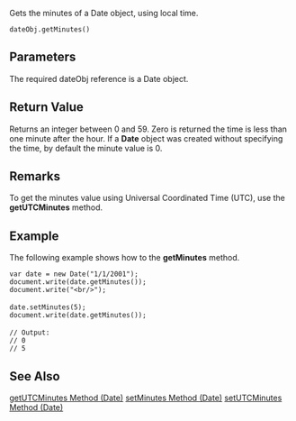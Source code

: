 Gets the minutes of a Date object, using local time.

 dateObj.getMinutes() 
==Parameters==
The required dateObj reference is a Date object.


==Return Value==
Returns an integer between 0 and 59. Zero is returned the time is less than one minute after the hour. If a '''Date''' object was created without specifying the time, by default the minute value is 0.


==Remarks==
To get the minutes value using Universal Coordinated Time (UTC), use the '''getUTCMinutes''' method.


==Example==
The following example shows how to the '''getMinutes''' method.

 var date = new Date("1/1/2001");
 document.write(date.getMinutes());
 document.write("&lt;br/&gt;");
 
 date.setMinutes(5);
 document.write(date.getMinutes());
 
 // Output:
 // 0
 // 5

==See Also==

              

              

              
[[javascript/Date/getUTCMinutes|getUTCMinutes Method (Date)]]
[[javascript/Date/setMinutes|setMinutes Method (Date)]]
[[javascript/Date/setUTCMinutes|setUTCMinutes Method (Date)]]

